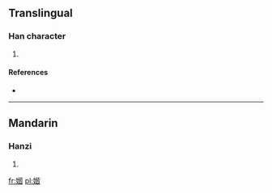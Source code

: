 ==Translingual==

===Han character===
{{Han char|rn=38|rad=女|as=09|sn=12|four=|canj=女心心日 (VPPA)}}

# {{defn|Han|sort=女09}}

====References====
* {{Han ref|kx=0267.040|dkj=06510|hdz=21064.170|uh=5A98|ud=23192}}

----

==Mandarin==

===Hanzi===
{{cmn-hanzi|pin=[[jiē]] ([[jie1]])|wg=chi<sup>e</sup>}}

# {{defn|Mandarin|sort=女09}}

[[fr:媘]]
[[pl:媘]]